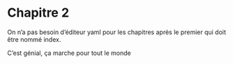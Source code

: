 # Chapitre 2

On n'a pas besoin d'éditeur yaml pour les chapitres après le premier qui doit être nommé index.

C'est génial, ça marche pour tout le monde 